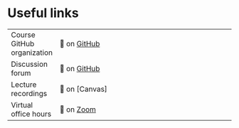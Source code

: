 # Useful links

|                            |                                                                                                                                      |
|----------------------------|--------------------------------------------------------------------------------------------------------------------------------------|
| Course GitHub organization | 🔗 on [GitHub](https://github.com/sta-679-s22)                                                                                        |
| Discussion forum           | 🔗 on [GitHub](https://github.com/sta-679-s22/discussion/discussions)                                                                 |
| Lecture recordings         | 🔗 on [Canvas] |
| Virtual office hours       | 🔗 on [Zoom](https://wakeforest-university.zoom.us/my/lucystats?pwd=eTJSUHd5S3d0WU5OaWhlYWgyaUgwUT09)      |